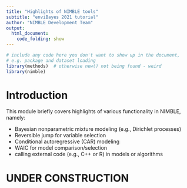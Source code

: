 ```yaml
---
title: "Highlights of NIMBLE tools"
subtitle: "enviBayes 2021 tutorial"
author: "NIMBLE Development Team"
output:
  html_document:
    code_folding: show
---
```



```r
# include any code here you don't want to show up in the document,
# e.g. package and dataset loading
library(methods)  # otherwise new() not being found - weird
library(nimble)
```

# Introduction

This module briefly covers highlights of various functionality in NIMBLE, namely:

 - Bayesian nonparametric mixture modeling (e.g., Dirichlet processes)
 - Reversible jump for variable selection
 - Conditional autoregressive (CAR) modeling
 - WAIC for model comparison/selection
 - calling external code (e.g., C++ or R) in models or algorithms

# UNDER CONSTRUCTION
 